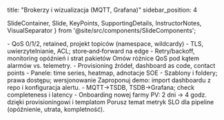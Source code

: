 title: "Brokerzy i wizualizacja (MQTT, Grafana)"
sidebar_position: 4

  SlideContainer, 
  Slide, 
  KeyPoints, 
  SupportingDetails, 
  InstructorNotes,
  VisualSeparator 
} from '@site/src/components/SlideComponents';

<SlideContainer>

<Slide title="📡 MQTT — QoS i bezpieczeństwo" type="info">

<KeyPoints title="📋 Zasady MQTT">
- QoS 0/1/2, retained, projekt topiców (namespace, wildcardy)
- TLS, uwierzytelnianie, ACL; store‑and‑forward na edge
</KeyPoints>

<SupportingDetails title="🔧 Niezawodność">
- Retry/backoff, monitoring opóźnień i strat pakietów
</SupportingDetails>

<InstructorNotes>
Omów różnice QoS pod kątem alarmów vs. telemetry.
</InstructorNotes>

</Slide>

<VisualSeparator type="technical" />

<Slide title="📊 Grafana 10+ — provisioning i alerting" type="tip">

<KeyPoints title="📋 Konfiguracja jako kod">
- Provisioning źródeł, dashboard as code, contact points
- Panele: time series, heatmap, adnotacje SOE
</KeyPoints>

<SupportingDetails title="🧰 Utrzymanie">
- Szablony i foldery; prawa dostępu; wersjonowanie
</SupportingDetails>

<InstructorNotes>
Zaproponuj demo: import dashboardu z repo i konfiguracja alertu.
</InstructorNotes>

</Slide>

<VisualSeparator type="data" />

<Slide title="🔗 Integracja strumieni — przykład" type="success">

<KeyPoints title="📋 Mosty i sanity checks">
- MQTT→TSDB, TSDB→Grafana; check completeness i latency
</KeyPoints>

<SupportingDetails title="🔍 Efekt">
- Onboarding nowej farmy PV: 2 dni → 4 godz. dzięki provisioningowi i templatom
</SupportingDetails>

<InstructorNotes>
Porusz temat metryk SLO dla pipeline (opóźnienie, utrata, kompletność).
</InstructorNotes>

</Slide>

</SlideContainer>


